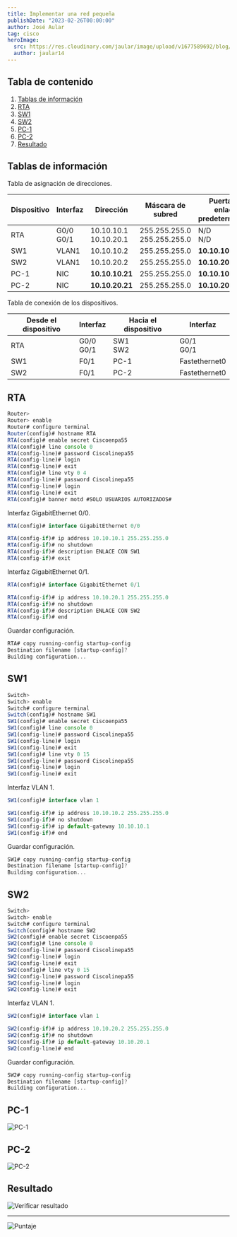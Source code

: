 ```yaml
---
title: Implementar una red pequeña
publishDate: "2023-02-26T00:00:00"
author: José Aular
tag: cisco
heroImage:
  src: https://res.cloudinary.com/jaular/image/upload/v1677589692/blog/implementar-red-pequena/pkt-1_yzkytt.png
  author: jaular14
---
```



## Tabla de contenido

1.  [Tablas de información](/blog/implementar-red-pequena#tablas-de-información)
2.  [RTA](/blog/implementar-red-pequena#rta)
3.  [SW1](/blog/implementar-red-pequena#sw1)
4.  [SW2](/blog/implementar-red-pequena#sw2)
5.  [PC-1](/blog/implementar-red-pequena#pc-1)
6.  [PC-2](/blog/implementar-red-pequena#pc-2)
7.  [Resultado](/blog/implementar-red-pequena#resultado)

## Tablas de información

Tabla de asignación de direcciones.

| Dispositivo | Interfaz        | Dirección                   | Máscara de subred                 | Puerta de enlace predeterminada |
| ----------- | --------------- | --------------------------- | --------------------------------- | ------------------------------- |
| RTA         | G0/0 <br/> G0/1 | 10.10.10.1 <br/> 10.10.20.1 | 255.255.255.0 <br/> 255.255.255.0 | N/D <br/> N/D                   |
| SW1         | VLAN1           | 10.10.10.2                  | 255.255.255.0                     | **10.10.10.1**                  |
| SW2         | VLAN1           | 10.10.20.2                  | 255.255.255.0                     | **10.10.20.1**                  |
| PC-1        | NIC             | **10.10.10.21**             | 255.255.255.0                     | **10.10.10.1**                  |
| PC-2        | NIC             | **10.10.20.21**             | 255.255.255.0                     | **10.10.20.1**                  |

Tabla de conexión de los dispositivos.

| Desde el dispositivo | Interfaz        | Hacia el dispositivo | Interfaz        |
| -------------------- | --------------- | -------------------- | --------------- |
| RTA                  | G0/0 <br/> G0/1 | SW1 <br/> SW2        | G0/1 <br/> G0/1 |
| SW1                  | F0/1            | PC-1                 | Fastethernet0   |
| SW2                  | F0/1            | PC-2                 | Fastethernet0   |

## RTA

```js title="RTA"
Router>
Router> enable
Router# configure terminal
Router(config)# hostname RTA
RTA(config)# enable secret Ciscoenpa55
RTA(config)# line console 0
RTA(config-line)# password Ciscolinepa55
RTA(config-line)# login
RTA(config-line)# exit
RTA(config)# line vty 0 4
RTA(config-line)# password Ciscolinepa55
RTA(config-line)# login
RTA(config-line)# exit
RTA(config)# banner motd #SOLO USUARIOS AUTORIZADOS#
```

Interfaz GigabitEthernet 0/0.

```js title="RTA"
RTA(config)# interface GigabitEthernet 0/0
```

```js title="RTA"
RTA(config-if)# ip address 10.10.10.1 255.255.255.0
RTA(config-if)# no shutdown
RTA(config-if)# description ENLACE CON SW1
RTA(config-if)# exit
```

Interfaz GigabitEthernet 0/1.

```js title="RTA"
RTA(config)# interface GigabitEthernet 0/1
```

```js title="RTA"
RTA(config-if)# ip address 10.10.20.1 255.255.255.0
RTA(config-if)# no shutdown
RTA(config-if)# description ENLACE CON SW2
RTA(config-if)# end
```

Guardar configuración.

```js title="RTA"
RTA# copy running-config startup-config
Destination filename [startup-config]?
Building configuration...
```

## SW1

```js title="SW1"
Switch>
Switch> enable
Switch# configure terminal
Switch(config)# hostname SW1
SW1(config)# enable secret Ciscoenpa55
SW1(config)# line console 0
SW1(config-line)# password Ciscolinepa55
SW1(config-line)# login
SW1(config-line)# exit
SW1(config)# line vty 0 15
SW1(config-line)# password Ciscolinepa55
SW1(config-line)# login
SW1(config-line)# exit
```

Interfaz VLAN 1.

```js title="SW1"
SW1(config)# interface vlan 1
```

```js title="SW1"
SW1(config-if)# ip address 10.10.10.2 255.255.255.0
SW1(config-if)# no shutdown
SW1(config-if)# ip default-gateway 10.10.10.1
SW1(config-if)# end
```

Guardar configuración.

```js title="SW1"
SW1# copy running-config startup-config
Destination filename [startup-config]?
Building configuration...
```

## SW2

```js title="SW2"
Switch>
Switch> enable
Switch# configure terminal
Switch(config)# hostname SW2
SW2(config)# enable secret Ciscoenpa55
SW2(config)# line console 0
SW2(config-line)# password Ciscolinepa55
SW2(config-line)# login
SW2(config-line)# exit
SW2(config)# line vty 0 15
SW2(config-line)# password Ciscolinepa55
SW2(config-line)# login
SW2(config-line)# exit
```

Interfaz VLAN 1.

```js title="SW2"
SW2(config)# interface vlan 1
```

```js title="SW2"
SW2(config-if)# ip address 10.10.20.2 255.255.255.0
SW2(config-if)# no shutdown
SW2(config-if)# ip default-gateway 10.10.20.1
SW2(config-line)# end
```

Guardar configuración.

```js title="SW2"
SW2# copy running-config startup-config
Destination filename [startup-config]?
Building configuration...
```

## PC-1

![PC-1](https://res.cloudinary.com/jaular/image/upload/v1677587880/blog/implementar-red-pequena/pc-1_nuut9w.png "PC-1")

## PC-2

![PC-2](https://res.cloudinary.com/jaular/image/upload/v1677587880/blog/implementar-red-pequena/pc-2_ltcfnw.png "PC-2")

## Resultado

![Verificar resultado](https://res.cloudinary.com/jaular/image/upload/v1677519652/blog/implementar-red-pequena/pkt-2_dc8rby.png "Verificar resultado")

---

![Puntaje](https://res.cloudinary.com/jaular/image/upload/v1677519829/blog/implementar-red-pequena/pkt-3_eocakr.png "Puntaje")
